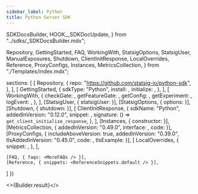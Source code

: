 ```yaml
---
sidebar_label: Python
title: Python Server SDK
---
```


  SDKDocsBuilder,
  HOOK__SDKDocUpdate,
} from "../sdks/_SDKDocsBuilder.mdx";

  Repository,
  GettingStarted,
  FAQ,
  WorkingWith,
  StatsigOptions,
  StatsigUser,
  ManualExposures,
  Shutdown,
  ClientInitResponse,
  LocalOverrides,
  Reference,
  ProxyConfigs,
  Instances,
  MetricsCollection,
} from "./Templates/index.mdx";


  sections: [
    [
      Repository,
      {
        repo: "https://github.com/statsig-io/python-sdk",
      },
    ],
    [
      GettingStarted,
      {
        sdkType: "Python",
        install: <Install />,
        initialize: <Initialize />,
      },
    ],
    [
      WorkingWith,
      {
        checkGate: <CheckGate />,
        getFeatureGate: <GetFeatureGate />,
        getConfig: <GetConfig />,
        getExperiment: <GetExperiment />,
        logEvent: <LogEvent />,
      },
    ],
    [StatsigUser, { statsigUser: <UserSnippet /> }],
    [StatsigOptions, { options: <Options /> }],
    [Shutdown, { shutdown: <ShutdownSnippet /> }],
    [
      ClientInitResponse,
      {
        sdkName: "Python",
        addedInVersion: "0.12.0",
        snippet: <ClientInitResponseSnippet />,
        signature: () => <code>get_client_initialize_response</code>,
      },
    ],
    [Instances, { constructor: <MultiInstanceExample /> }],
    [MetricsCollection, { addedInVersion: "0.49.0", interface: <ObClientInterface />, code: <ObClientInitExample /> }],
    [ProxyConfigs, {
      includeAboveVersion: true, addedInVersion: "0.39.0", tlsAddedInVersion: "0.45.0",
       code: <ForwardProxyExample />, tlsExample: <GrpcTLSExample/>
    }],
    [
      LocalOverrides,
      {
        snippet: <OverridesSnippet />,
      },
    ],

    [FAQ, { faqs: <MoreFAQs /> }],
    [Reference, { snippets: <ReferenceSnippets.default /> }],
  ]
})


<>{Builder.result}</>

